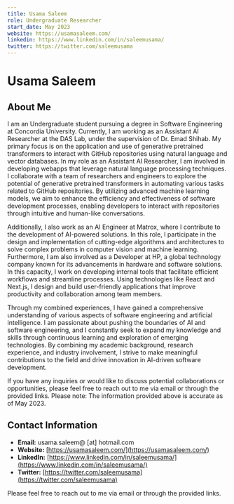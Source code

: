 ```yaml
---
title: Usama Saleem
role: Undergraduate Researcher
start_date: May 2023
website: https://usamasaleem.com/
linkedin: https://www.linkedin.com/in/saleemusama/
twitter: https://twitter.com/saleemusama
---
```


# Usama Saleem

## About Me

I am an Undergraduate student pursuing a degree in Software Engineering at Concordia University. Currently, I am working as an Assistant AI Researcher at the DAS Lab, under the supervision of Dr. Emad Shihab. My primary focus is on the application and use of generative pretrained transformers to interact with GitHub repositories using natural language and vector databases.
In my role as an Assistant AI Researcher, I am involved in developing webapps that leverage natural language processing techniques. I collaborate with a team of researchers and engineers to explore the potential of generative pretrained transformers in automating various tasks related to GitHub repositories. By utilizing advanced machine learning models, we aim to enhance the efficiency and effectiveness of software development processes, enabling developers to interact with repositories through intuitive and human-like conversations.

Additionally, I also work as an AI Engineer at Matrox, where I contribute to the development of AI-powered solutions. In this role, I participate in the design and implementation of cutting-edge algorithms and architectures to solve complex problems in computer vision and machine learning.
Furthermore, I am also involved as a Developer at HP, a global technology company known for its advancements in hardware and software solutions. In this capacity, I work on developing internal tools that facilitate efficient workflows and streamline processes. Using technologies like React and Next.js, I design and build user-friendly applications that improve productivity and collaboration among team members.

Through my combined experiences, I have gained a comprehensive understanding of various aspects of software engineering and artificial intelligence.
I am passionate about pushing the boundaries of AI and software engineering, and I constantly seek to expand my knowledge and skills through continuous learning and exploration of emerging technologies. By combining my academic background, research experience, and industry involvement, I strive to make meaningful contributions to the field and drive innovation in AI-driven software development.

If you have any inquiries or would like to discuss potential collaborations or opportunities, please feel free to reach out to me via email or through the provided links.
Please note: The information provided above is accurate as of May 2023.

## Contact Information

- **Email:** usama.saleem@ [at] hotmail.com
- **Website:** [https://usamasaleem.com/](https://usamasaleem.com/)
- **LinkedIn:** [https://www.linkedin.com/in/saleemusama/](https://www.linkedin.com/in/saleemusama/)
- **Twitter:** [https://twitter.com/saleemusama](https://twitter.com/saleemusama)

Please feel free to reach out to me via email or through the provided links.
